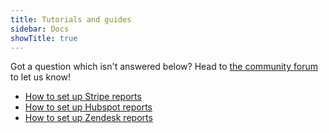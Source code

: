 ```yaml
---
title: Tutorials and guides
sidebar: Docs
showTitle: true
---
```


Got a question which isn't answered below? Head to [the community forum](/questions) to let us know!

- [How to set up Stripe reports](/tutorials/stripe-reports)
- [How to set up Hubspot reports](/tutorials/hubspot-reports)
- [How to set up Zendesk reports](/tutorials/zendesk-reports)